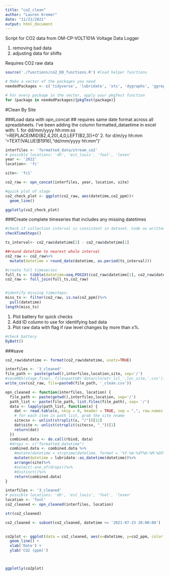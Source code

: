```yaml
---
title: "co2_clean"
author: "Lauren Kremer"
date: "11/21/2021"
output: html_document
---
```


Script for CO2 data from OM-CP-VOLT101A Voltage Data Logger

1) removing bad data
2) adjusting data for shifts 

Requires CO2 raw data


```r

source('./functions/co2_DO_functions.R') #load helper functions

# Make a vector of the packages you need
neededPackages <- c('tidyverse', 'lubridate', 'xts', 'dygraphs', 'ggrepel','knitr', 'plotly') #tools for plot titles 

# For every package in the vector, apply your pkgTest function
for (package in neededPackages){pkgTest(package)}
```

#Clean By Site

###Load data with opn_concat
## requires same date format across all spreadsheets. I've been adding
the column formatted_dataetime in excel with:
 1. for dd/mm/yyyy hh:mm:ss '=REPLACE(MID(B2,4,20),4,0,LEFT(B2,3))+0'
 2. for d/m/yy hh:mm '=TEXT(VALUE(B1916),"dd/mm/yyyy hh:mm")'
 
```r
interfiles <- 'formatted_data/stream_co2'
# possible locations: 'dh', 'est_louis', 'fool', 'lexen'
year <- '2022'
location<- 'fc'

site<- 'fc1'
```

```r

co2_raw <- opn_concat(interfiles, year, location, site)
```


```r
#quick plot of stage
co2_check_plot <- ggplot(co2_raw, aes(datetime,co2_ppm))+
  geom_line()

ggplotly(co2_check_plot)
```

###Create complete timeseries that includes any missing datetimes
```r
#check if collection interval is consistent in dataset. Code as written only handles one interval but can be modified if interval was changed. 
checkTimeSteps()

ts_interval<- co2_raw$datetime[2] - co2_raw$datetime[1]

##round datetime to nearest whole interval
co2_raw <- co2_raw%>%
  mutate(datetime = round_date(datetime, as.period(ts_interval)))

#create full timeseries 
full_ts <- tibble(datetime=seq.POSIXt(co2_raw$datetime[1], co2_raw$datetime[length(co2_raw$datetime)], by=ts_interval))
co2_raw <- full_join(full_ts,co2_raw)


#identify missing timesteps:
miss_ts <- filter(co2_raw, is.na(co2_ppm))%>%
  pull(datetime)
length(miss_ts)
```


1) Plot battery for quick checks
2) Add ID column to use for identifying bad data
3) Plot raw data with flag if raw level changes by more than x%. 

```r
#check battery
DyBatt()

```




###save
```r
co2_raw$datetime <- format(co2_raw$datetime, usetz=TRUE)

interfiles <- '3_cleaned'
file_path <- paste(getwd(),interfiles,location,site, sep='/')
#saveRDS(stage_final, file=paste0('data/cln/wtr_lvl_',loc_site,'.csv'))
write_csv(co2_raw, file=paste0(file_path, '_clean.csv'))


```


```r
opn_cleaned <- function(interfiles, location) {
  file_path <- paste(getwd(),interfiles,location, sep='/')
  path_list <- paste(file_path, list.files(file_path), sep= '/')
  data <- lapply(path_list, function(x) {
    dat <- read.table(x, skip = 0, header = TRUE, sep = ",", row.names = NULL, as.is = TRUE)
    # for each item in path list, grab the site nname
    sitecsv <- unlist(strsplit(x, "/"))[12]
    dat$site <- unlist(strsplit(sitecsv, "_"))[1]
    return(dat)
  })
  combined.data <- do.call(rbind, data)
  #drops <- c("formatted_datetime")
  combined.data <- combined.data %>%
    #mutate(datetime = strptime(datetime, format = '%Y-%m-%dT%H:%M:%OS%z'))%>%
    mutate(datetime = lubridate::as_datetime(datetime))%>%
    arrange(site)%>%
    #select(-one_of(drops))%>%
    #distinct()%>%
    return(combined.data)
}

```

```r
interfiles <- '3_cleaned'
# possible locations: 'dh', 'est_louis', 'fool', 'lexen'
location <- 'fool'
co2_cleaned <- opn_cleaned(interfiles, location)

str(co2_cleaned)

co2_cleaned <- subset(co2_cleaned, datetime <= '2021-07-23 20:00:00')
                      
```

```r
co2plot <- ggplot(data = co2_cleaned, aes(x=datetime, y=co2_ppm, color = site)) + 
  geom_line() + 
  xlab('Date') +
  ylab('CO2 (ppm)') 



ggplotly(co2plot)
```


